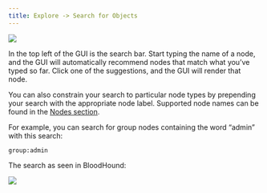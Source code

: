 ---
title: Explore -> Search for Objects
---

<Frame>
  <img src="/hc/images/image-2-1.png"/>
</Frame>

In the top left of the GUI is the search bar. Start typing the name of a node, and the GUI will automatically recommend nodes that match what you’ve typed so far. Click one of the suggestions, and the GUI will render that node.

You can also constrain your search to particular node types by prepending your search with the appropriate node label. Supported node names can be found in the [Nodes section](/hc/en-us/sections/16600947632923-Nodes).

For example, you can search for group nodes containing the word “admin” with this search:
```
group:admin
```
The search as seen in BloodHound:

<Frame>
  <img src="/hc/images/image1-27.png"/>
</Frame>
